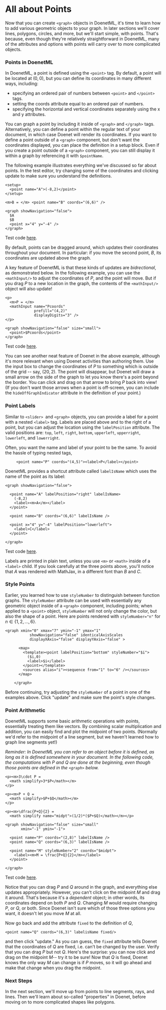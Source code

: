 
# All about Points

Now that you can create `<graph>` objects in DoenetML, it's time to learn how to add various geometric objects to your graph. In later sections we'll cover lines, polygons, circles, and more, but we'll start simple, with points. That's because, even though they're relatively straightforward in DoenetML, many of the attributes and options with points will carry over to more complicated objects.

### Points in DoenetML
In DoenetML, a point is defined using the `<point>` tag. By default, a point will be located at $(0,0)$, but you can define its coordinates in many different ways, including:

* specifying an ordered pair of numbers between `<point>` and `</point>` tags.
* setting the coords attribute equal to an ordered pair of numbers.
* specifying the horizontal and vertical coordinates separately using the x and y attributes.
  
You can graph a point by including it inside of `<graph>` and `</graph>` tags. Alternatively, you can define a point within the regular text of your document, in which case Doenet will render its coordinates. If you want to define a point outside of a `<graph>` component, but don't want the coordinates displayed, you can place the definition in a setup block. Even if you create a point outside of a `<graph>` component, you can still display it within a graph by referencing it with `$pointName`.

The following example illustrates everything we've discussed so far about points. In the test editor, try changing some of the coordinates and clicking update to make sure you understand the definitions.

```doenet
<setup>
  <point name="A">(-8,2)</point>
</setup>

<m>B = </m> <point name="B" coords="(6,6)" />

<graph showNavigation="false">
  $A
  $B
  <point x="4" y="-4" />
</graph>
```
Test code [here](https://www.doenet.org/portfolioeditor/_J1J2N530LyIvVWx64xB8V/_AgzWwqGV6Yy9DfqMyGlFm).

By default, points can be dragged around, which updates their coordinates throughout your document. In particular: if you move the second point, $B$, its coordinates are updated above the graph.

A key feature of DoenetML is that these kinds of updates are *bidrectional*, as demonstrated below. In the following example, you can use the `<mathInput/>` to adjust the coordinates of $P$, and the point will move. But if you drag $P$ to a new location in the graph, the contents of the `<mathInput/>` object will also update!

```doenet
<p>
  <m>P = </m> 
  <mathInput name="Pcoords" 
             prefill="(4,2)" 
             displayDigits="3" />
</p>

<graph showNavigation="false" size="small">
  <point>$Pcoords</point>
</graph>
```
Test code [here](https://www.doenet.org/portfolioeditor/_J1J2N530LyIvVWx64xB8V/_AgzWwqGV6Yy9DfqMyGlFm).

You can see another neat feature of Doenet in the above example, although it's more relevant when using Doenet activities than authoring them. Use the input box to change the coordinates of $P$ to something which is outside of the grid -- say, $(20,2)$. The point will disappear, but Doenet will draw a small arrow on the side of the graph to let you know there's a point beyond the border. You can click and drag on that arrow to bring $P$ back into view! (If you don't want those arrows when a point is off-screen, you can include the `hideOffGraphIndicator` attribute in the definition of your point.)

### Point Labels
Similar to `<slider> `and `<graph>` objects, you can provide a label for a point with a nested `<label>` tag. Labels are placed above and to the right of a point, but you can adjust the location using the `labelPosition` attribute. The valid positions are: `top`, `left`, `right`, `bottom`, `upperleft`, `upperright`, `lowerleft`, and `lowerright`.

Often, you want the name and label of your point to be the same. To avoid the hassle of typing nested tags,
```doenet
     <point name="P" coords="(4,5)"><label>P</label></point>
```

DoenetML provides a shortcut attribute called `labelIsName` which uses the name of the point as its label:
```doenet
<graph showNavigation="false">
  
  <point name="A" labelPosition="right" labelIsName>
    (-8,2)
    <label><m>A</m></label>
  </point>

  <point name="B" coords="(6,6)" labelIsName />
  
  <point x="4" y="-4" labelPosition="lowerleft">
    <label>C</label>
  </point>
  
</graph>
```
Test code [here](https://www.doenet.org/portfolioeditor/_J1J2N530LyIvVWx64xB8V/_AgzWwqGV6Yy9DfqMyGlFm).

Labels are printed in plain text, unless you use `<m>` or `<math>` inside of a `<label>` child. If you look carefully at the three points above, you'll notice that $A$ was rendered with MathJax, in a different font than $B$ and $C$.

### Style Points
Earlier, you learned how to use `styleNumber` to distinguish between function graphs. The `styleNumber` attribute can be used with essentially any geometric object inside of a `<graph>` component, including points; when applied to a `<point>` object, `styleNumber` will not only change the color, but also the shape of a point. Here are points rendered with `styleNumber="n"` for $n \in \{1,2, \dots , 6\}$.

```doenet-example
<graph xmin="0" xmax="7" ymin="-1" ymax="1" 
           showNavigation="false" identicalAxisScales
           displayXAxis="false" displayYAxis="false" >  

      <map>
        <template><point labelPosition="bottom" styleNumber="$i">
          ($i,0)
          <label>$i</label>
        </point></template>
        <sources alias="i"><sequence from="1" to="6" /></sources>
      </map>

    </graph>
```

Before continuing, try adjusting the `styleNumber` of a point in one of the examples above. Click "update" and make sure the point's style changes.

### Point Arithmetic
DoenetML supports some basic arithmetic operations with points, essentially treating them like vectors. By combining scalar multiplication and addition, you can easily find and plot the midpoint of two points. (Normally we'd refer to the midpoint of a line segment, but we haven't learned how to graph line segments yet!)

*Reminder: In DoenetML you can refer to an object before it is defined, as long as it is defined somewhere in your document. In the following code, the computations with $P$ and $Q$ are done at the beginning, even though those points are defined in the `<graph>` below.*

```doenet
<p><m>3\cdot P = 
  <math simplify>3*$P</math></m>
</p>

<p><m>P + Q = 
  <math simplify>$P+$Q</math></m>
</p>

<p><m>\dfrac{P+Q}{2} = 
  <math simplify name="midpt">(1/2)*($P+$Q)</math></m></p>

<graph showNavigation="false" size="small"
       xmin="-1" ymin="-1">

  <point name="P" coords="(2,8)" labelIsName />
  <point name="Q" coords="(6,3)" labelIsName />

  <point name="M" styleNumber="2" coords="$midpt">
    <label><m>M = \frac{P+Q}{2}</m></label>
  </point>        
        
</graph>
```
Test code [here](https://www.doenet.org/portfolioeditor/_J1J2N530LyIvVWx64xB8V/_AgzWwqGV6Yy9DfqMyGlFm).

Notice that you can drag $P$ and $Q$ around in the graph, and everything else updates appropriately. However, you can't click on the midpoint $M$ and drag it around. That's because it's a *dependent* object; in other words, its coordinates depend on both $P$ and $Q$. Changing $M$ would require changing $P$, or $Q$, or both. Since Doenet isn't sure which of those three options you want, it doesn't let you move $M$ at all.

Now go back and add the attribute `fixed` to the definition of $Q$,
```doenet
<point name="Q" coords="(6,3)" labelisName fixed/>
```

and then click "update." As you can guess, the `fixed` attribute tells Doenet that the coordinates of $Q$ are fixed, i.e. can't be changed by the user. Verify that you can drag $P$ but not $Q$. Here's the surprise: you can now click and drag on the midpoint $M$-- try it to be sure! Now that $Q$ is fixed, Doenet knows the only way $M$ can change is if $P$ moves, so it will go ahead and make that change when you drag the midpoint.

### Next Steps
In the next section, we'll move up from points to line segments, rays, and lines. Then we'll learn about so-called "properties" in Doenet, before moving on to more complicated shapes like polygons.
